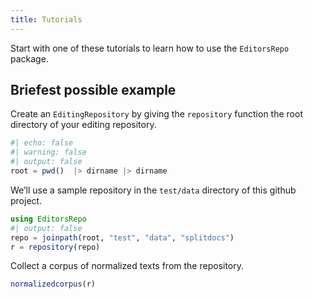 ```yaml
---
title: Tutorials
---
```


Start with one of these tutorials to learn how to use the `EditorsRepo` package.



## Briefest possible example

Create an `EditingRepository` by giving the `repository` function the root directory of your editing repository.

```julia
#| echo: false
#| warning: false
#| output: false
root = pwd()  |> dirname |> dirname
```


We'll use a sample repository in the `test/data` directory of this github project.

```julia
using EditorsRepo
#| output: false
repo = joinpath(root, "test", "data", "splitdocs")
r = repository(repo)
```


Collect a corpus of normalized texts from the repository.


```julia
normalizedcorpus(r)
```
